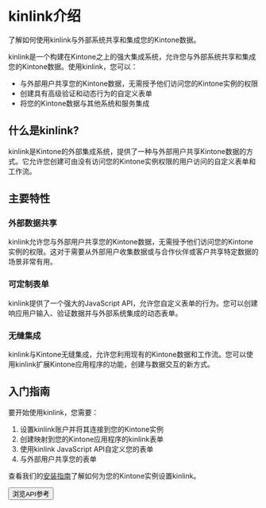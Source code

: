 
# kinlink介绍

<div className="mt-2 text-lg text-muted-foreground">
  了解如何使用kinlink与外部系统共享和集成您的Kintone数据。
</div>

<div className="docs-content">

kinlink是一个构建在Kintone之上的强大集成系统，允许您与外部系统共享和集成您的Kintone数据。使用kinlink，您可以：

- 与外部用户共享您的Kintone数据，无需授予他们访问您的Kintone实例的权限
- 创建具有高级验证和动态行为的自定义表单
- 将您的Kintone数据与其他系统和服务集成

## 什么是kinlink?

kinlink是Kintone的外部集成系统，提供了一种与外部用户共享Kintone数据的方式。它允许您创建可由没有访问您的Kintone实例权限的用户访问的自定义表单和工作流。

## 主要特性

### 外部数据共享
kinlink允许您与外部用户共享您的Kintone数据，无需授予他们访问您的Kintone实例的权限。这对于需要从外部用户收集数据或与合作伙伴或客户共享特定数据的场景非常有用。

### 可定制表单
kinlink提供了一个强大的JavaScript API，允许您自定义表单的行为。您可以创建响应用户输入、验证数据并与外部系统集成的动态表单。

### 无缝集成
kinlink与Kintone无缝集成，允许您利用现有的Kintone数据和工作流。您可以使用kinlink扩展Kintone应用程序的功能，创建与数据交互的新方式。

## 入门指南

要开始使用kinlink，您需要：

1. 设置kinlink账户并将其连接到您的Kintone实例
2. 创建映射到您的Kintone应用程序的kinlink表单
3. 使用kinlink JavaScript API自定义您的表单
4. 与外部用户共享您的表单

查看我们的[安装指南](/docs/installation)了解如何为您的Kintone实例设置kinlink。

<div className="mt-6">
  <Link href="/docs/api-reference">
    <Button>
      浏览API参考
      <ArrowRight className="ml-2 h-4 w-4" />
    </Button>
  </Link>
</div>

</div> 